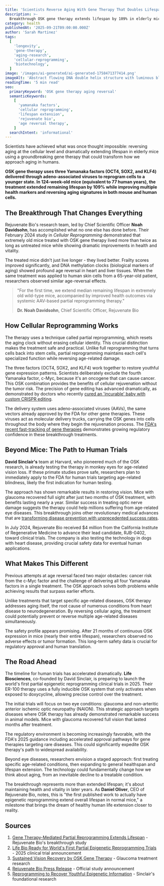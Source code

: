 ```yaml
---
title: 'Scientists Reverse Aging With Gene Therapy That Doubles Lifespan'
description: >-
  Breakthrough OSK gene therapy extends lifespan by 109% in elderly mice and reverses aging markers in human cells, bringing age reversal closer to reality.
category: health
publishedAt: '2025-09-21T09:00:00.000Z'
author: 'Sarah Martinez'
tags:
  [
    'longevity',
    'gene-therapy',
    'aging-research',
    'cellular-reprogramming',
    'biotechnology',
  ]
image: '/images/ai-generated/ai-generated-1758471377414.png'
imageAlt: 'Abstract flowing DNA double helix structure with luminous blue and purple organic matter, showcasing cellular patterns in an artistic macro photography style with dreamy bokeh background'
readingTime: '5 min read'
seo:
  primaryKeyword: 'OSK gene therapy aging reversal'
  semanticKeywords:
    [
      'yamanaka factors',
      'cellular reprogramming',
      'lifespan extension',
      'rejuvenate bio',
      'age reversal therapy',
    ]
  searchIntent: 'informational'
---
```


Scientists have achieved what was once thought impossible: reversing aging at the cellular level and dramatically extending lifespan in elderly mice using a groundbreaking gene therapy that could transform how we approach aging in humans.

**OSK gene therapy uses three Yamanaka factors (OCT4, SOX2, and KLF4) delivered through adeno-associated viruses to reprogram cells to a younger state. In 124-week-old mice (equivalent to 77 human years), the treatment extended remaining lifespan by 109% while improving multiple health markers and reversing aging signatures in both mouse and human cells.**

## The Breakthrough That Changes Everything

Rejuvenate Bio's research team, led by Chief Scientific Officer **Noah Davidsohn**, has accomplished what no one else has done before. Their February 2024 study in _Cellular Reprogramming_ demonstrated that extremely old mice treated with OSK gene therapy lived more than twice as long as untreated mice while showing dramatic improvements in health and vitality.

The treated mice didn't just live longer - they lived better. Frailty scores improved significantly, and DNA methylation clocks (biological markers of aging) showed profound age reversal in heart and liver tissues. When the same treatment was applied to human skin cells from a 65-year-old patient, researchers observed similar age-reversal effects.

> "For the first time, we extend median remaining lifespan in extremely old wild-type mice, accompanied by improved health outcomes via systemic AAV-based partial reprogramming therapy."
>
> **Dr. Noah Davidsohn**, Chief Scientific Officer, Rejuvenate Bio

## How Cellular Reprogramming Works

The therapy uses a technique called partial reprogramming, which resets the aging clock without erasing cellular identity. This crucial distinction makes the treatment safe and practical. Unlike full reprogramming that turns cells back into stem cells, partial reprogramming maintains each cell's specialized function while reversing age-related damage.

The three factors (OCT4, SOX2, and KLF4) work together to restore youthful gene expression patterns. Scientists deliberately exclude the fourth Yamanaka factor, c-Myc, because it's an oncogene that can cause cancer. This OSK combination provides the benefits of cellular rejuvenation without the tumor risk. The precision of gene editing has advanced dramatically, as demonstrated by doctors who recently [cured an 'incurable' baby with custom CRISPR editing](/health/doctors-cured-incurable-baby-custom-dna-editing).

The delivery system uses adeno-associated viruses (AAVs), the same vectors already approved by the FDA for other gene therapies. These viruses act as molecular delivery trucks, carrying the OSK genes into cells throughout the body where they begin the rejuvenation process. The [FDA's recent fast-tracking of gene therapies](/health/fda-breakthrough-therapy-gene-therapies-rare-diseases-2025) demonstrates growing regulatory confidence in these breakthrough treatments.

## Beyond Mice: The Path to Human Trials

**David Sinclair's** team at Harvard, who pioneered much of the OSK research, is already testing the therapy in monkey eyes for age-related vision loss. If these primate studies prove safe, researchers plan to immediately apply to the FDA for human trials targeting age-related blindness, likely the first indication for human testing.

The approach has shown remarkable results in restoring vision. Mice with glaucoma recovered full sight after just two months of OSK treatment, with benefits lasting nearly a year. Similar success in treating optic nerve damage suggests the therapy could help millions suffering from age-related eye diseases. This breakthrough joins other revolutionary medical advances that are [transforming disease prevention with unprecedented success rates](/health/lenacapavir-hiv-prevention-breakthrough-2025).

In July 2024, Rejuvenate Bio received $4 million from the California Institute of Regenerative Medicine to advance their lead candidate, RJB-0402, toward clinical trials. The company is also testing the technology in dogs with heart disease, providing crucial safety data for eventual human applications.

## What Makes This Different

Previous attempts at age reversal faced two major obstacles: cancer risk from the c-Myc factor and the challenge of delivering all four Yamanaka factors in a single treatment. The OSK approach solves both problems while achieving results that surpass earlier efforts.

Unlike treatments that target specific age-related diseases, OSK therapy addresses aging itself, the root cause of numerous conditions from heart disease to neurodegeneration. By reversing cellular aging, the treatment could potentially prevent or reverse multiple age-related diseases simultaneously.

The safety profile appears promising. After 21 months of continuous OSK expression in mice (nearly their entire lifespan), researchers observed no adverse effects or tumor formation. This long-term safety data is crucial for regulatory approval and human translation.

## The Road Ahead

The timeline for human trials has accelerated dramatically. **Life Biosciences**, co-founded by David Sinclair, is preparing to launch the world's first partial epigenetic reprogramming clinical trials in 2025. Their ER-100 therapy uses a fully inducible OSK system that only activates when exposed to doxycycline, allowing precise control over the treatment.

The initial trials will focus on two eye conditions: glaucoma and non-arteritic anterior ischemic optic neuropathy (NAION). This strategic approach targets diseases where OSK therapy has already demonstrated remarkable success in animal models. Mice with glaucoma recovered full vision that lasted months after treatment.

The regulatory environment is becoming increasingly favorable, with the FDA's 2025 guidance including accelerated approval pathways for gene therapies targeting rare diseases. This could significantly expedite OSK therapy's path to widespread availability.

Beyond eye diseases, researchers envision a staged approach: first treating specific age-related conditions, then expanding to general healthspan and lifespan extension. The technology could fundamentally change how we think about aging, from an inevitable decline to a treatable condition.

The breakthrough represents more than extended lifespan; it's about maintaining health and vitality in later years. As **Daniel Oliver**, CEO of Rejuvenate Bio, notes, this is "the first published work to actually have epigenetic reprogramming extend overall lifespan in normal mice," a milestone that brings the dream of healthy human life extension closer to reality.

## Sources

1. [Gene Therapy-Mediated Partial Reprogramming Extends Lifespan](https://www.liebertpub.com/doi/10.1089/cell.2023.0072) - Rejuvenate Bio's breakthrough study
2. [Life Bio Ready for World's First Partial Epigenetic Reprogramming Trials](https://longevity.technology/news/life-bio-ready-for-worlds-first-partial-epigenetic-reprogramming-trials/) - 2025 clinical trial announcement
3. [Sustained Vision Recovery by OSK Gene Therapy](https://pubmed.ncbi.nlm.nih.gov/38060815/) - Glaucoma treatment research
4. [Rejuvenate Bio Press Release](https://rejuvenatebio.com/press-releases/rejuvenate-bio-announces-gene-therapy-mediated-partial-reprogramming-extends-lifespan-and-reverses-age-related-changes-in-the-journal-cellular-reprogramming) - Official study announcement
5. [Reprogramming to Recover Youthful Epigenetic Information](https://pmc.ncbi.nlm.nih.gov/articles/PMC7752134/) - Sinclair's foundational research
